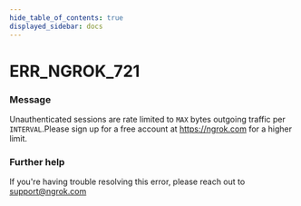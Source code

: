 ```yaml
---
hide_table_of_contents: true
displayed_sidebar: docs
---
```



# ERR_NGROK_721

### Message
Unauthenticated sessions are rate limited to `MAX` bytes outgoing traffic per `INTERVAL`.Please sign up for a free account at https://ngrok.com for a higher limit.

<ErrorDetails error='err_ngrok_721' />


### Further help
If you're having trouble resolving this error, please reach out to [support@ngrok.com](mailto:support@ngrok.com?subject=Help%20with%20ERR_NGROK_721)

